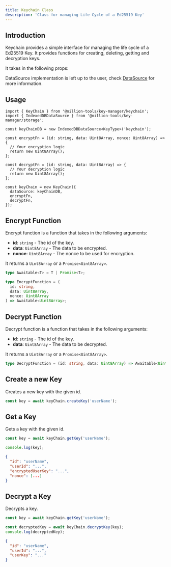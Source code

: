 ```yaml
---
title: Keychain Class
description: 'Class for managing Life Cycle of a Ed25519 Key'
---
```


## Introduction

Keychain provides a simple interface for managing the life cycle of a Ed25519 Key. It provides functions for creating, deleting, getting and decryption keys.

It takes in the following props:


<AutoTypeTable path='content/types.ts' name='KeyChainProps' />

DataSource implementation is left up to the user, check [DataSource](/docs/key-manager/data-source) for more information.

## Usage

```tsx
import { KeyChain } from '@nillion-tools/key-manager/keychain';
import { IndexedDBDataSource } from '@nillion-tools/key-manager/storage';

const keyChainDB = new IndexedDBDataSource<KeyType>('keychain');

const encryptFn = (id: string, data: Uint8Array, nonce: Uint8Array) => {
  // Your encryption logic
  return new Uint8Array();
};

const decryptFn = (id: string, data: Uint8Array) => {
  // Your decryption logic
  return new Uint8Array();
};

const keyChain = new KeyChain({
  dataSource: keyChainDB,
  encryptFn,
  decryptFn,
});
```

## Encrypt Function

Encrypt function is a function that takes in the following arguments:

- **id**: `string` - The id of the key.
- **data**: `Uint8Array` - The data to be encrypted.
- **nonce**: `Uint8Array` - The nonce to be used for encryption.

It returns a `Uint8Array` or a `Promise<Uint8Array>`.

```ts
type Awaitable<T> = T | Promise<T>;

type EncryptFunction = (
  id: string,
  data: Uint8Array,
  nonce: Uint8Array
) => Awaitable<Uint8Array>;
```

## Decrypt Function

Decrypt function is a function that takes in the following arguments:

- **id**: `string` - The id of the key.
- **data**: `Uint8Array` - The data to be decrypted.

It returns a `Uint8Array` or a `Promise<Uint8Array>`.

```ts
type DecryptFunction = (id: string, data: Uint8Array) => Awaitable<Uint8Array>;
```

## Create a new Key

Creates a new key with the given id.

```ts
const key = await keyChain.createKey('userName');
```

## Get a Key

Gets a key with the given id.

```ts
const key = await keyChain.getKey('userName');

console.log(key);
```

```json
{
  "id": "userName",
  "userId": "...",
  "encryptedUserKey": "...",
  "nonce": [...]
}
```

## Decrypt a Key

Decrypts a key.

```ts
const key = await keyChain.getKey('userName');

const decryptedKey = await keyChain.decryptKey(key);
console.log(decryptedKey);
```

```json
{
  "id": "userName",
  "userId": "...",
  "userKey": "..."
}
```
